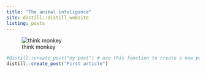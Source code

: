```yaml
---
title: "The animal inteligence"
site: distill::distill_website
listing: posts
---
```


![think monkey](thinkmonkey.jpg)

```r
#distill::create_post("my post") # use this fonction to create a new post
distill::create_post("First article")
```

